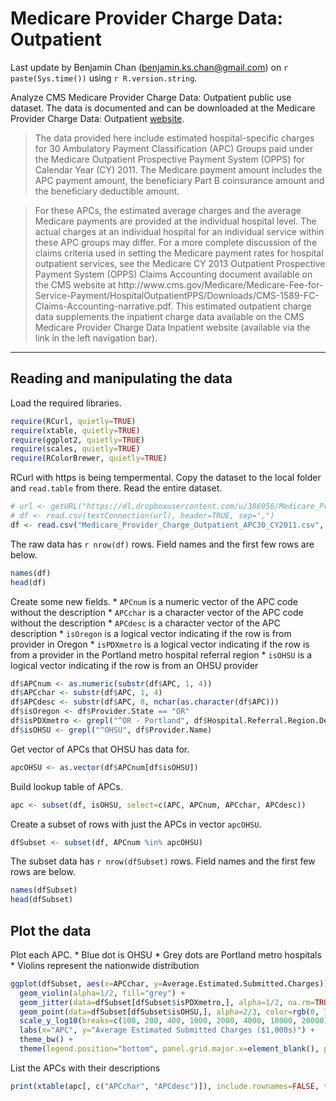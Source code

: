 Medicare Provider Charge Data: Outpatient
========================================

Last update by Benjamin Chan (<benjamin.ks.chan@gmail.com>) on `r paste(Sys.time())` using `r R.version.string`.

Analyze CMS Medicare Provider Charge Data: Outpatient public use dataset. The data is documented and can be downloaded at the Medicare Provider Charge Data: Outpatient [website](http://www.cms.gov/Research-Statistics-Data-and-Systems/Statistics-Trends-and-Reports/Medicare-Provider-Charge-Data/Outpatient.html).

>The data provided here include estimated hospital-specific charges for 30 Ambulatory Payment Classification (APC) Groups paid under the Medicare Outpatient Prospective Payment System (OPPS) for Calendar Year (CY) 2011.  The Medicare payment amount includes the APC payment amount, the beneficiary Part B coinsurance amount and the beneficiary deductible amount.

>For these APCs, the estimated average charges and the average Medicare payments are provided at the individual hospital level.  The actual charges at an individual hospital for an individual service within these APC groups may differ.   For a more complete discussion of the claims criteria used in setting the Medicare payment rates for hospital outpatient services, see the Medicare CY 2013 Outpatient Prospective Payment System (OPPS) Claims Accounting document available on the CMS website at http://www.cms.gov/Medicare/Medicare-Fee-for-Service-Payment/HospitalOutpatientPPS/Downloads/CMS-1589-FC-Claims-Accounting-narrative.pdf.  This estimated outpatient charge data supplements the inpatient charge data available on the CMS Medicare Provider Charge Data Inpatient website (available via the link in the left navigation bar).

--------------------------------------------------------------------------------

Reading and manipulating the data
---------------------------------

Load the required libraries.
```r
require(RCurl, quietly=TRUE)
require(xtable, quietly=TRUE)
require(ggplot2, quietly=TRUE)
require(scales, quietly=TRUE)
require(RColorBrewer, quietly=TRUE)
```

RCurl with https is being tempermental. Copy the dataset to the local folder and `read.table` from there. Read the entire dataset. 
```r
# url <- getURL("https://dl.dropboxusercontent.com/u/386956/Medicare_Provider_Charge_Inpatient_DRG100_FY2011.csv")
# df <- read.csv(textConnection(url), header=TRUE, sep=",")
df <- read.csv("Medicare_Provider_Charge_Outpatient_APC30_CY2011.csv", header=TRUE, sep=",")
```

The raw data has `r nrow(df)` rows. Field names and the first few rows are below.
```r
names(df)
head(df)
```

Create some new fields. 
* `APCnum` is a numeric vector of the APC code without the description
* `APCchar` is a character vector of the APC code without the description
* `APCdesc` is a character vector of the APC description
* `isOregon` is a logical vector indicating if the row is from provider in Oregon
* `isPDXmetro` is a logical vector indicating if the row is from a provider in the Portland metro hospital referral region
* `isOHSU` is a logical vector indicating if the row is from an OHSU provider
```r
df$APCnum <- as.numeric(substr(df$APC, 1, 4))
df$APCchar <- substr(df$APC, 1, 4)
df$APCdesc <- substr(df$APC, 8, nchar(as.character(df$APC)))
df$isOregon <- df$Provider.State == "OR"
df$isPDXmetro <- grepl("^OR - Portland", df$Hospital.Referral.Region.Description)
df$isOHSU <- grepl("^OHSU", df$Provider.Name)
```

Get vector of APCs that OHSU has data for.
```r
apcOHSU <- as.vector(df$APCnum[df$isOHSU])
```

Build lookup table of APCs.
```r
apc <- subset(df, isOHSU, select=c(APC, APCnum, APCchar, APCdesc))
```

Create a subset of rows with just the APCs in vector `apcOHSU`.
```r
dfSubset <- subset(df, APCnum %in% apcOHSU)
```

The subset data has `r nrow(dfSubset)` rows. Field names and the first few rows are below.
```r
names(dfSubset)
head(dfSubset)
```

Plot the data
-------------

Plot each APC.
* Blue dot is OHSU
* Grey dots are Portland metro hospitals
* Violins represent the nationwide distribution
```r
ggplot(dfSubset, aes(x=APCchar, y=Average.Estimated.Submitted.Charges)) +
  geom_violin(alpha=1/2, fill="grey") +
  geom_jitter(data=dfSubset[dfSubset$isPDXmetro,], alpha=1/2, na.rm=TRUE) + 
  geom_point(data=dfSubset[dfSubset$isOHSU,], alpha=2/3, color=rgb(0, 73, 144, max=255), size=5) + 
  scale_y_log10(breaks=c(100, 200, 400, 1000, 2000, 4000, 10000, 20000), labels=c("$100", "$200", "$400", "$1K", "$2K", "$4K", "$10K", "$20K")) +
  labs(x="APC", y="Average Estimated Submitted Charges ($1,000s)") +
  theme_bw() +
  theme(legend.position="bottom", panel.grid.major.x=element_blank(), panel.grid.major.y=element_line(color="grey"))
```

List the APCs with their descriptions
```r
print(xtable(apc[, c("APCchar", "APCdesc")]), include.rownames=FALSE, type="html")
```
